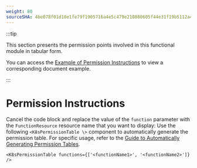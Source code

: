 ```yaml
---
weight: 80
sourceSHA: 4be078f01d10e1fe79f1905716a4e5c479e210880605f44e31f19b5112a48feb
---
```


:::tip

This section presents the permission points involved in this functional module in tabular form.

You can access the [Example of Permission Instructions](https://product-doc-guide.alauda.cn/template/permissions/example.html) to view a corresponding document example.

:::

# Permission Instructions

Cancel the code block and replace the value of the `function` parameter with the `FunctionResource` resource name that you want to display:
Use the following `<K8sPermissionTable \>` component to automatically generate the permission table. For specific usage, refer to the [Guide to Automatically Generating Permission Tables](https://product-doc-guide.alauda.cn/guide/auto_gen_permissions.html).

```mdx
<K8sPermissionTable functions={['<functionName1>', '<functionName2>']} />
```
